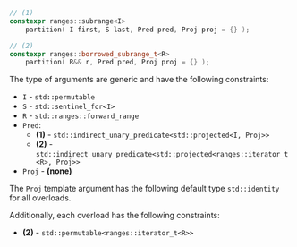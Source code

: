 ```cpp
// (1)
constexpr ranges::subrange<I>
    partition( I first, S last, Pred pred, Proj proj = {} );

// (2)
constexpr ranges::borrowed_subrange_t<R>
    partition( R&& r, Pred pred, Proj proj = {} );
```

The type of arguments are generic and have the following constraints:
- `I` - `std::permutable`
- `S` - `std::sentinel_for<I>`
- `R` - `std::ranges::forward_range`
- `Pred`:
  - **(1)** - `std::indirect_unary_predicate<std::projected<I, Proj>>`
  - **(2)** - `std::indirect_unary_predicate<std::projected<ranges::iterator_t<R>, Proj>>`
- `Proj` - **(none)**

The `Proj`  template argument has the following default type `std::identity` for all overloads.

Additionally, each overload has the following constraints:
- **(2)** - `std::permutable<ranges::iterator_t<R>>`
